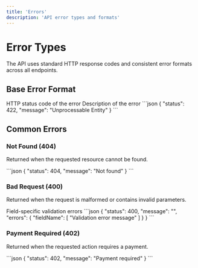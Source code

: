 ```yaml
---
title: 'Errors'
description: 'API error types and formats'
---
```


# Error Types

The API uses standard HTTP response codes and consistent error formats across all endpoints.

## Base Error Format

<ResponseField name="status" type="integer" required>
  HTTP status code of the error
</ResponseField>

<ResponseField name="message" type="string" required>
  Description of the error
</ResponseField>

<ResponseExample>
```json
{
  "status": 422,
  "message": "Unprocessable Entity"
}
```
</ResponseExample>

## Common Errors

### Not Found (404)

Returned when the requested resource cannot be found.

<ResponseExample>
```json
{
  "status": 404,
  "message": "Not found"
}
```
</ResponseExample>

### Bad Request (400)

Returned when the request is malformed or contains invalid parameters.

<ResponseField name="errors" type="object" optional>
  Field-specific validation errors
</ResponseField>

<ResponseExample>
```json
{
  "status": 400,
  "message": "",
  "errors": {
    "fieldName": [
      "Validation error message"
    ]
  }
}
```
</ResponseExample>

### Payment Required (402)

Returned when the requested action requires a payment.

<ResponseExample>
```json
{
  "status": 402,
  "message": "Payment required"
}
```
</ResponseExample>